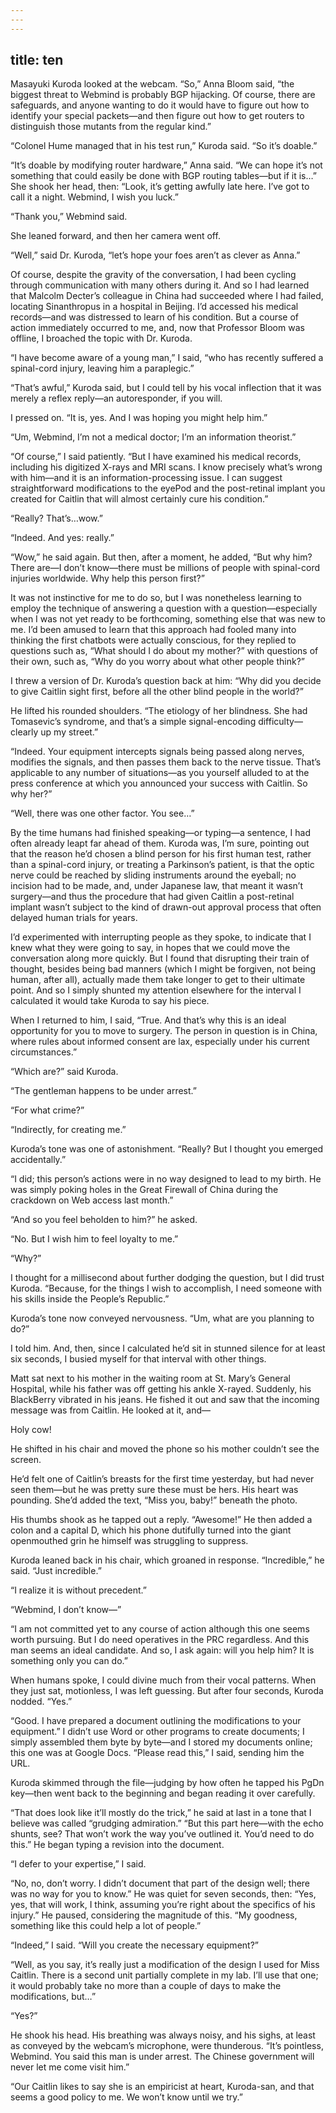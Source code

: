 ```yaml
---
---
---
```

title: ten
---







Masayuki Kuroda looked at the webcam. “So,” Anna Bloom said, “the biggest threat to Webmind is probably BGP hijacking. Of course, there are safeguards, and anyone wanting to do it would have to figure out how to identify your special packets—and then figure out how to get routers to distinguish those mutants from the regular kind.”

“Colonel Hume managed that in his test run,” Kuroda said. “So it’s doable.”

“It’s doable by modifying router hardware,” Anna said. “We can hope it’s not something that could easily be done with BGP routing tables—but if it is…” She shook her head, then: “Look, it’s getting awfully late here. I’ve got to call it a night. Webmind, I wish you luck.”

“Thank you,” Webmind said.

She leaned forward, and then her camera went off.

“Well,” said Dr. Kuroda, “let’s hope your foes aren’t as clever as Anna.”

Of course, despite the gravity of the conversation, I had been cycling through communication with many others during it. And so I had learned that Malcolm Decter’s colleague in China had succeeded where I had failed, locating Sinanthropus in a hospital in Beijing. I’d accessed his medical records—and was distressed to learn of his condition. But a course of action immediately occurred to me, and, now that Professor Bloom was offline, I broached the topic with Dr. Kuroda.

“I have become aware of a young man,” I said, “who has recently suffered a spinal-cord injury, leaving him a paraplegic.”

“That’s awful,” Kuroda said, but I could tell by his vocal inflection that it was merely a reflex reply—an autoresponder, if you will.

I pressed on. “It is, yes. And I was hoping you might help him.”

“Um, Webmind, I’m not a medical doctor; I’m an information theorist.”

“Of course,” I said patiently. “But I have examined his medical records, including his digitized X-rays and MRI scans. I know precisely what’s wrong with him—and it is an information-processing issue. I can suggest straightforward modifications to the eyePod and the post-retinal implant you created for Caitlin that will almost certainly cure his condition.”

“Really? That’s…wow.”

“Indeed. And yes: really.”

“Wow,” he said again. But then, after a moment, he added, “But why him? There are—I don’t know—there must be millions of people with spinal-cord injuries worldwide. Why help this person first?”

It was not instinctive for me to do so, but I was nonetheless learning to employ the technique of answering a question with a question—especially when I was not yet ready to be forthcoming, something else that was new to me. I’d been amused to learn that this approach had fooled many into thinking the first chatbots were actually conscious, for they replied to questions such as, “What should I do about my mother?” with questions of their own, such as, “Why do you worry about what other people think?”

I threw a version of Dr. Kuroda’s question back at him: “Why did you decide to give Caitlin sight first, before all the other blind people in the world?”

He lifted his rounded shoulders. “The etiology of her blindness. She had Tomasevic’s syndrome, and that’s a simple signal-encoding difficulty—clearly up my street.”

“Indeed. Your equipment intercepts signals being passed along nerves, modifies the signals, and then passes them back to the nerve tissue. That’s applicable to any number of situations—as you yourself alluded to at the press conference at which you announced your success with Caitlin. So why her?”

“Well, there was one other factor. You see…”

By the time humans had finished speaking—or typing—a sentence, I had often already leapt far ahead of them. Kuroda was, I’m sure, pointing out that the reason he’d chosen a blind person for his first human test, rather than a spinal-cord injury, or treating a Parkinson’s patient, is that the optic nerve could be reached by sliding instruments around the eyeball; no incision had to be made, and, under Japanese law, that meant it wasn’t surgery—and thus the procedure that had given Caitlin a post-retinal implant wasn’t subject to the kind of drawn-out approval process that often delayed human trials for years.

I’d experimented with interrupting people as they spoke, to indicate that I knew what they were going to say, in hopes that we could move the conversation along more quickly. But I found that disrupting their train of thought, besides being bad manners (which I might be forgiven, not being human, after all), actually made them take longer to get to their ultimate point. And so I simply shunted my attention elsewhere for the interval I calculated it would take Kuroda to say his piece.

When I returned to him, I said, “True. And that’s why this is an ideal opportunity for you to move to surgery. The person in question is in China, where rules about informed consent are lax, especially under his current circumstances.”

“Which are?” said Kuroda.

“The gentleman happens to be under arrest.”

“For what crime?”

“Indirectly, for creating me.”

Kuroda’s tone was one of astonishment. “Really? But I thought you emerged accidentally.”

“I did; this person’s actions were in no way designed to lead to my birth. He was simply poking holes in the Great Firewall of China during the crackdown on Web access last month.”

“And so you feel beholden to him?” he asked.

“No. But I wish him to feel loyalty to me.”

“Why?”

I thought for a millisecond about further dodging the question, but I did trust Kuroda. “Because, for the things I wish to accomplish, I need someone with his skills inside the People’s Republic.”

Kuroda’s tone now conveyed nervousness. “Um, what are you planning to do?”

I told him. And, then, since I calculated he’d sit in stunned silence for at least six seconds, I busied myself for that interval with other things.

Matt sat next to his mother in the waiting room at St. Mary’s General Hospital, while his father was off getting his ankle X-rayed. Suddenly, his BlackBerry vibrated in his jeans. He fished it out and saw that the incoming message was from Caitlin. He looked at it, and—

Holy cow!

He shifted in his chair and moved the phone so his mother couldn’t see the screen.

He’d felt one of Caitlin’s breasts for the first time yesterday, but had never seen them—but he was pretty sure these must be hers. His heart was pounding. She’d added the text, “Miss you, baby!” beneath the photo.

His thumbs shook as he tapped out a reply. “Awesome!” He then added a colon and a capital D, which his phone dutifully turned into the giant openmouthed grin he himself was struggling to suppress.

Kuroda leaned back in his chair, which groaned in response. “Incredible,” he said. “Just incredible.”

“I realize it is without precedent.”

“Webmind, I don’t know—”

“I am not committed yet to any course of action although this one seems worth pursuing. But I do need operatives in the PRC regardless. And this man seems an ideal candidate. And so, I ask again: will you help him? It is something only you can do.”

When humans spoke, I could divine much from their vocal patterns. When they just sat, motionless, I was left guessing. But after four seconds, Kuroda nodded. “Yes.”

“Good. I have prepared a document outlining the modifications to your equipment.” I didn’t use Word or other programs to create documents; I simply assembled them byte by byte—and I stored my documents online; this one was at Google Docs. “Please read this,” I said, sending him the URL.

Kuroda skimmed through the file—judging by how often he tapped his PgDn key—then went back to the beginning and began reading it over carefully.

“That does look like it’ll mostly do the trick,” he said at last in a tone that I believe was called “grudging admiration.” “But this part here—with the echo shunts, see? That won’t work the way you’ve outlined it. You’d need to do this.” He began typing a revision into the document.

“I defer to your expertise,” I said.

“No, no, don’t worry. I didn’t document that part of the design well; there was no way for you to know.” He was quiet for seven seconds, then: “Yes, yes, that will work, I think, assuming you’re right about the specifics of his injury.” He paused, considering the magnitude of this. “My goodness, something like this could help a lot of people.”

“Indeed,” I said. “Will you create the necessary equipment?”

“Well, as you say, it’s really just a modification of the design I used for Miss Caitlin. There is a second unit partially complete in my lab. I’ll use that one; it would probably take no more than a couple of days to make the modifications, but…”

“Yes?”

He shook his head. His breathing was always noisy, and his sighs, at least as conveyed by the webcam’s microphone, were thunderous. “It’s pointless, Webmind. You said this man is under arrest. The Chinese government will never let me come visit him.”

“Our Caitlin likes to say she is an empiricist at heart, Kuroda-san, and that seems a good policy to me. We won’t know until we try.”